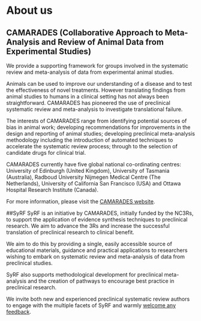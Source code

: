 # About us {#about}

## CAMARADES (Collaborative Approach to Meta-Analysis and Review of Animal Data from Experimental Studies)
We provide a supporting framework for groups involved in the systematic review and meta-analysis of data from experimental animal studies.

Animals can be used to improve our understanding of a disease and to test the effectiveness of novel treatments. However translating findings from animal studies to humans in a clinical setting has not always been straightforward. CAMARADES has pioneered the use of preclinical systematic review and meta-analysis to investigate translational failure.

The interests of CAMARADES range from identifying potential sources of bias in animal work; developing recommendations for improvements in the design and reporting of animal studies; developing preclinical meta-analysis methodology including the introduction of automated techniques to accelerate the systematic review process; through to the selection of candidate drugs for clinical trial.

 CAMARADES currently have five global national co-ordinating centres: University of Edinburgh (United Kingdom), University of Tasmania (Australia), Radboud University Nijmegen Medical Centre (The Netherlands), University of California San Francisco (USA) and Ottawa Hospital Research Institute (Canada).

For more information, please visit the [CAMARADES website](https://www.ed.ac.uk/clinical-brain-sciences/research/camarades).

##SyRF
SyRF is an initiative by CAMARADES, initially funded by the NC3Rs, to support the application of evidence synthesis techniques to preclinical research. We aim to advance the 3Rs and increase the successful translation of preclinical research to clinical benefit. 

We aim to do this by providing a single, easily accessible source of educational materials, guidance and practical applications to researchers wishing to embark on systematic review and meta-analysis of data from preclinical studies.

SyRF also supports methodological development for preclinical meta-analysis and the creation of pathways to encourage best practice in preclinical research.  

We invite both new and experienced preclinical systematic review authors to engage with the multiple facets of SyRF and warmly [welcome any feedback](mailto:syrf.info@ed.ac.uk).